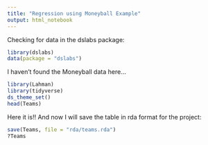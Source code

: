 ```yaml
---
title: "Regression using Moneyball Example"
output: html_notebook
---
```


Checking for data in the dslabs package:
```r
library(dslabs)
data(package = "dslabs")

```
I haven't found the Moneyball data here...

```r
library(Lahman)
library(tidyverse)
ds_theme_set()
head(Teams)
```
Here it is!!
And now I will save the table in rda format for the project:
```r
save(Teams, file = "rda/teams.rda")
?Teams
```




